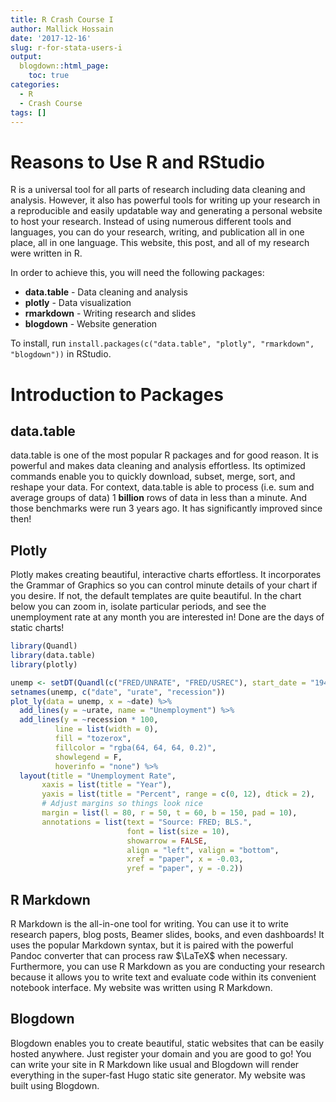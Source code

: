 ```yaml
---
title: R Crash Course I 
author: Mallick Hossain
date: '2017-12-16'
slug: r-for-stata-users-i
output:
  blogdown::html_page:
    toc: true
categories:
  - R
  - Crash Course
tags: []
---
```


# Reasons to Use R and RStudio
R is a universal tool for all parts of research including data cleaning and analysis. However, it also has powerful tools for writing up your research in a reproducible and easily updatable way and generating a personal website to host your research. Instead of using numerous different tools and languages, you can do your research, writing, and publication all in one place, all in one language. This website, this post, and all of my research were written in R.

In order to achieve this, you will need the following packages:

* **data.table** - Data cleaning and analysis
* **plotly** - Data visualization
* **rmarkdown** - Writing research and slides
* **blogdown** - Website generation

To install, run `install.packages(c("data.table", "plotly", "rmarkdown", "blogdown"))` in RStudio.

# Introduction to Packages
## data.table
data.table is one of the most popular R packages and for good reason. It is powerful and makes data cleaning and analysis effortless. Its optimized commands enable you to quickly download, subset, merge, sort, and reshape your data. For context, data.table is able to process (i.e. sum and average groups of data) 1 **billion** rows of data in less than a minute. And those benchmarks were run 3 years ago. It has significantly improved since then!

## Plotly
Plotly makes creating beautiful, interactive charts effortless. It incorporates the Grammar of Graphics so you can control minute details of your chart if you desire. If not, the default templates are quite beautiful. In the chart below you can zoom in, isolate particular periods, and see the unemployment rate at any month you are interested in! Done are the days of static charts!

```r
library(Quandl)
library(data.table)
library(plotly)

unemp <- setDT(Quandl(c("FRED/UNRATE", "FRED/USREC"), start_date = "1948-01-01"))
setnames(unemp, c("date", "urate", "recession"))
plot_ly(data = unemp, x = ~date) %>% 
  add_lines(y = ~urate, name = "Unemployment") %>% 
  add_lines(y = ~recession * 100,
          line = list(width = 0),
          fill = "tozerox",
          fillcolor = "rgba(64, 64, 64, 0.2)",
          showlegend = F,
          hoverinfo = "none") %>% 
  layout(title = "Unemployment Rate",
       xaxis = list(title = "Year"),
       yaxis = list(title = "Percent", range = c(0, 12), dtick = 2),
       # Adjust margins so things look nice
       margin = list(l = 80, r = 50, t = 60, b = 150, pad = 10),
       annotations = list(text = "Source: FRED; BLS.",
                          font = list(size = 10),
                          showarrow = FALSE,
                          align = "left", valign = "bottom",
                          xref = "paper", x = -0.03,
                          yref = "paper", y = -0.2))
```

## R Markdown
R Markdown is the all-in-one tool for writing. You can use it to write research papers, blog posts, Beamer slides, books, and even dashboards! It uses the popular Markdown syntax, but it is paired with the powerful Pandoc converter that can process raw $\LaTeX$ when necessary. Furthermore, you can use R Markdown as you are conducting your research because it allows you to write text and evaluate code within its convenient notebook interface. My website was written using R Markdown.

## Blogdown
Blogdown enables you to create beautiful, static websites that can be easily hosted anywhere. Just register your domain and you are good to go! You can write your site in R Markdown like usual and Blogdown will render everything in the super-fast Hugo static site generator. My website was built using Blogdown.
